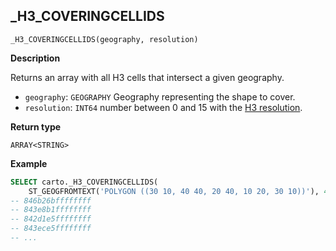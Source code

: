 ## _H3_COVERINGCELLIDS

```sql:signature
_H3_COVERINGCELLIDS(geography, resolution)
```

**Description**

Returns an array with all H3 cells that intersect a given geography.

* `geography`: `GEOGRAPHY` Geography representing the shape to cover.
* `resolution`: `INT64` number between 0 and 15 with the [H3 resolution](https://h3geo.org/docs/core-library/restable).

**Return type**

`ARRAY<STRING>`

**Example**

```sql
SELECT carto._H3_COVERINGCELLIDS(
    ST_GEOGFROMTEXT('POLYGON ((30 10, 40 40, 20 40, 10 20, 30 10))'), 4);
-- 846b26bffffffff
-- 843e8b1ffffffff
-- 842d1e5ffffffff
-- 843ece5ffffffff
-- ...
```
